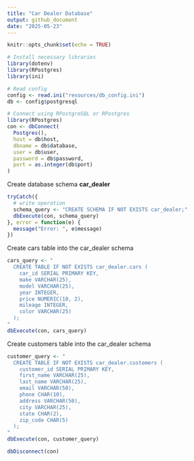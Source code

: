 ```yaml
---
title: "Car Dealer Database"
output: github_document
date: "2025-05-23"
---
```


```r
knitr::opts_chunk$set(echo = TRUE)

# Install necessary libraries
library(dotenv)
library(RPostgres)
library(ini)
```

```r
# Read config
config <- read.ini("resources/db_config.ini")
db <- config$postgresql

# Connect using RPostgreSQL or RPostgres
library(RPostgres)
con <- dbConnect(
  Postgres(),
  host = db$host,
  dbname = db$database,
  user = db$user,
  password = db$password,
  port = as.integer(db$port)
)
```

Create database schema **car_dealer**
```r
tryCatch({
  # write operation
  schema_query <- "CREATE SCHEMA IF NOT EXISTS car_dealer;"
  dbExecute(con, schema_query)
}, error = function(e) {
  message("Error: ", e$message)
})
```

Create cars table into the car_dealer schema
```r
cars_query <- "
  CREATE TABLE IF NOT EXISTS car_dealer.cars (
    car_id SERIAL PRIMARY KEY,
    make VARCHAR(25),
    model VARCHAR(25),
    year INTEGER,
    price NUMERIC(10, 2),
    mileage INTEGER,
    color VARCHAR(25)
  );
"
dbExecute(con, cars_query)
```

Create customers table into the car_dealer schema
```r
customer_query <- "
  CREATE TABLE IF NOT EXISTS car_dealer.customers (
    customer_id SERIAL PRIMARY KEY,
    first_name VARCHAR(25),
    last_name VARCHAR(25),
    email VARCHAR(50),
    phone CHAR(10),
    address VARCHAR(50),
    city VARCHAR(25),
    state CHAR(2),
    zip_code CHAR(5)
  );
"
dbExecute(con, customer_query)
```
















```r
dbDisconnect(con)
```
